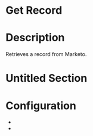 ﻿# Get Record

# Description

Retrieves a record from Marketo.

# Untitled Section

# Configuration

* 
*

